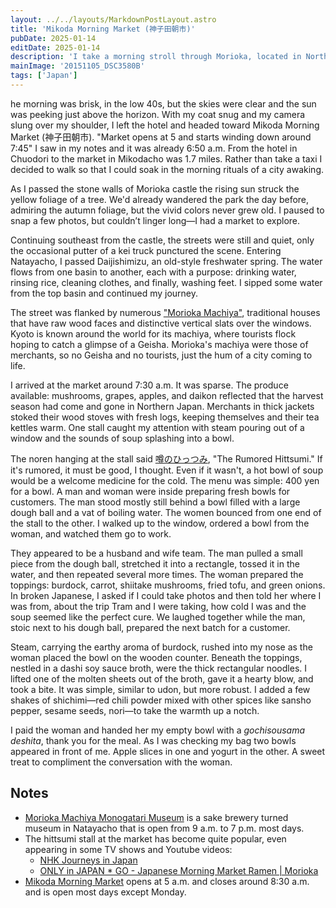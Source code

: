 ```yaml
---
layout: ../../layouts/MarkdownPostLayout.astro
title: 'Mikoda Morning Market (神子田朝市)'
pubDate: 2025-01-14
editDate: 2025-01-14
description: 'I take a morning stroll through Morioka, located in Northern Japan, to the morning market enjoying autumn foliage and traditional architecture along the way.'
mainImage: '20151105_DSC3580B'
tags: ['Japan']
---
```



<DropCap letter='T' />

he morning was brisk, in the low 40s, but the skies were clear and the sun was peeking just above the horizon. With my coat snug and my camera slung over my shoulder, I left the hotel and headed toward Mikoda Morning Market (神子田朝市). "Market opens at 5 and starts winding down around 7:45" I saw in my notes and it was already 6:50 a.m. From the hotel in Chuodori to the market in Mikodacho was 1.7 miles. Rather than take a taxi I decided to walk so that I could soak in the morning rituals of a city awaking.

<CinemaImage
  imgPath='20151106_070441_IMG_7901'
  imgHeight='337px'
  altText='The orange yellow foliage of a tree with a stone castle wall in the background'
  caption=''
/>

As I passed the stone walls of Morioka castle the rising sun struck the yellow foliage of a tree. We'd already wandered the park the day before, admiring the autumn foliage, but the vivid colors never grew old. I paused to snap a few photos, but couldn’t linger long—I had a market to explore.

Continuing southeast from the castle, the streets were still and quiet, only the occasional putter of a kei truck punctured the scene. Entering Natayacho, I passed Daijishimizu, an old-style freshwater spring. The water flows from one basin to another, each with a purpose: drinking water, rinsing rice, cleaning clothes, and finally, washing feet. I sipped some water from the top basin and continued my journey.

<Double4by5
  imgPath1='20151106_072020_IMG_7905'
  imgAlt1='A traditional Japanese storage building that is white plaster and dark wood'
  caption1="A fine example of a Japanese 'kura', or storehouse, with it's white plaster exterior at the Morioka Machiya Story Museum"
  imgPath2='20151106_082756_IMG_7934'
  imgAlt2='An old Japanese sake brewery building made of wood with a wood tower'
  caption2='The main wooden building of the Morioka Machiya Story Museum has a beautiful patina on the wood exterior and a distinctive wooden tower'
  />

The street was flanked by numerous ["Morioka Machiya"](http://www.mira-morioka.com/wp/wp-content/uploads/2020/12/Vol.82English.pdf), traditional houses that have raw wood faces and distinctive vertical slats over the windows. Kyoto is known around the world for its machiya, where tourists flock hoping to catch a glimpse of a Geisha. Morioka's machiya were those of merchants, so no Geisha and no tourists, just the hum of a city coming to life.

I arrived at the market around 7:30 a.m. It was sparse. The produce available: mushrooms, grapes, apples, and daikon reflected that the harvest season had come and gone in Northern Japan. Merchants in thick jackets stoked their wood stoves with fresh logs, keeping themselves and their tea kettles warm. One stall caught my attention with steam pouring out of a window and the sounds of soup splashing into a bowl.

<CinemaImage
  imgPath='20151106_073140_DSC3571'
  imgHeight='255px'
  altText='People walking down a road surrounded by market stalls at sunrise'
  caption=''
/>

<Triple4by5
imgPath1='20151105_DSC3580B'
altText1='A box with bunches of green grapes and labels in Japanese'
caption1=''
imgPath2='20151106_073344_DSC3575'
altText2='A shiny metal tea pot sitting on top of a wood stove'
caption2=''
imgPath3='20151106_074129_DSC3584'
altText3='Bunches of daikon radishes with a price label'
caption3='' />

<CinemaImage
  imgPath='20151106_074324_DSC3586'
  imgHeight='337px'
  altText='A linen noren in front of a stall with Japanese text and prices'
  caption=''
/>

The noren hanging at the stall said [噂のひっつみ](https://maps.app.goo.gl/ry9PJAW9m5SY5tnx9), "The Rumored Hittsumi." If it's rumored, it must be good, I thought. Even if it wasn't, a hot bowl of soup would be a welcome medicine for the cold. The menu was simple: 400 yen for a bowl. A man and woman were inside preparing fresh bowls for customers. The man stood mostly still behind a bowl filled with a large dough ball and a vat of boiling water. The women bounced from one end of the stall to the other.  I walked up to the window, ordered a bowl from the woman, and watched them go to work. 

They appeared to be a husband and wife team. The man pulled a small piece from the dough ball, stretched it into a rectangle, tossed it in the water, and then repeated several more times. The woman prepared the toppings: burdock, carrot, shiitake mushrooms, fried tofu, and green onions. In broken Japanese, I asked if I could take photos and then told her where I was from, about the trip Tram and I were taking, how cold I was and the soup seemed like the perfect cure. We laughed together while the man, stoic next to his dough ball,  prepared the next batch for a customer.

<Double4by5
  imgPath1='20151106_075238_IMG_7908'
  imgAlt1='A man in a red frock looks into a large pot of boiling water with dough pieces floating in it'
  caption1=''
  imgPath2='20151106_074552_DSC3593'
  imgAlt2='A women in a red frock holds a bowl and looks towards the camera'
  caption2=''
  />

Steam, carrying the earthy aroma of burdock, rushed into my nose as the woman placed the bowl on the wooden counter. Beneath the toppings, nestled in a dashi soy sauce broth, were the thick rectangular noodles. I lifted one of the molten sheets out of the broth, gave it a hearty blow, and took a bite. It was simple, similar to udon, but more robust. I added a few shakes of shichimi—red chili powder mixed with other spices like sansho pepper, sesame seeds, nori—to take the warmth up a notch.

<Triple4by5
imgPath1='20151106_074729_DSC3595'
altText1='A red bowl with pieces of thinly sliced carrot, burdock, shiitake mushrooms and fried tofu'
caption1=''
imgPath2='20151106_074813_IMG_7907'
altText2='A large piece of noodle or dough held above a bowl with chopsticks'
caption2=''
imgPath3='20151106_075631_IMG_7911'
altText3='Two bowls one with apple slices and the other with yogurt'
caption3='' />

I paid the woman and handed her my empty bowl with a _gochisousama deshita_, thank you for the meal. As I was checking my bag two bowls appeared in front of me. Apple slices in one and yogurt in the other. A sweet treat to compliment the conversation with the woman.

## Notes

* [Morioka Machiya Monogatari Museum](https://iwatetabi.jp/en/spots/99635/) is a sake brewery turned museum in Natayacho that is open from 9 a.m. to 7 p.m. most days.
* The hittsumi stall at the market has become quite popular, even appearing in some TV shows and Youtube videos:
  * [NHK Journeys in Japan](https://www3.nhk.or.jp/nhkworld/en/shows/2007517/)
  * [ONLY in JAPAN * GO - Japanese Morning Market Ramen | Morioka](https://www.youtube.com/live/vt0qmwd0Hqk?si=pP86dMLH3B08u5_e&t=276)
* [Mikoda Morning Market](https://iwatetabi.jp/en/spots/98121/) opens at 5 a.m. and closes around 8:30 a.m. and is open most days except Monday.
